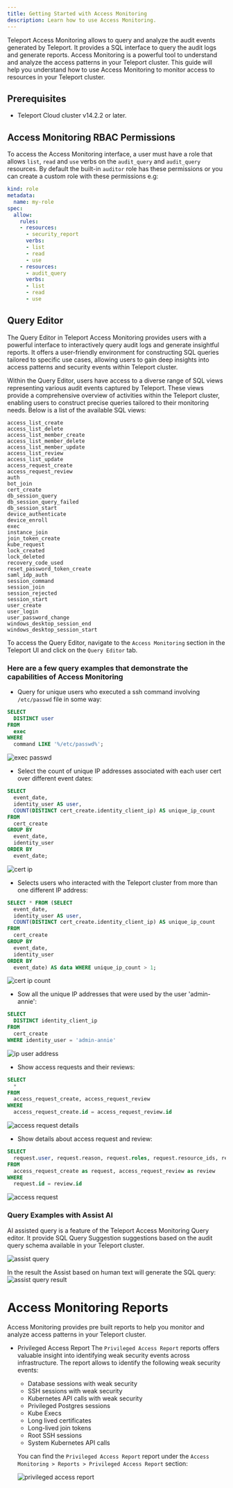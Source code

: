 ```yaml
---
title: Getting Started with Access Monitoring
description: Learn how to use Access Monitoring.
---
```




Teleport Access Monitoring allows to query and analyze the audit events generated by Teleport.
It provides a SQL interface to query the audit logs and generate reports.
Access Monitoring is a powerful tool to understand and analyze the access patterns in your Teleport cluster.
This guide will help you understand how to use Access Monitoring to monitor access to resources in your Teleport cluster.


## Prerequisites
- Teleport Cloud cluster v14.2.2 or later.

## Access Monitoring RBAC Permissions

To access the Access Monitoring interface, a user must have a role that allows
`list`, `read` and `use` verbs on the `audit_query` and `audit_query` resources.
By default the built-in `auditor` role has these permissions or you can create a custom role with these permissions e.g:
```yaml
kind: role
metadata:
  name: my-role
spec:
  allow:
    rules:
    - resources:
      - security_report
      verbs:
      - list
      - read
      - use
    - resources:
      - audit_query
      verbs:
      - list
      - read
      - use
```

## Query Editor
The Query Editor in Teleport Access Monitoring provides users with a powerful interface to interactively query audit logs and generate insightful reports.
It offers a user-friendly environment for constructing SQL queries tailored to specific use cases,
allowing users to gain deep insights into access patterns and security events within Teleport cluster.

Within the Query Editor, users have access to a diverse range of SQL views representing various audit events captured by Teleport.
These views provide a comprehensive overview of activities within the Teleport cluster, enabling users to construct precise queries tailored to their monitoring needs.
Below is a list of the available SQL views:

```
access_list_create
access_list_delete
access_list_member_create
access_list_member_delete
access_list_member_update
access_list_review
access_list_update
access_request_create
access_request_review
auth
bot_join
cert_create
db_session_query
db_session_query_failed
db_session_start
device_authenticate
device_enroll
exec
instance_join
join_token_create
kube_request
lock_created
lock_deleted
recovery_code_used
reset_password_token_create
saml_idp_auth
session_command
session_join
session_rejected
session_start
user_create
user_login
user_password_change
windows_desktop_session_end
windows_desktop_session_start
```

To access the Query Editor, navigate to the `Access Monitoring` section in the Teleport UI and click on the `Query Editor` tab.


### Here are a few query examples that demonstrate the capabilities of Access Monitoring

- Query for unique users who executed a ssh command involving `/etc/passwd` file in some way:
```sql
SELECT
  DISTINCT user
FROM
  exec
WHERE
  command LIKE '%/etc/passwd%';
```

![exec passwd](../../img/access-monitoring/exec_passwd.png)

- Select the count of unique IP addresses associated with each user cert over different event dates:
```sql
SELECT
  event_date,
  identity_user AS user,
  COUNT(DISTINCT cert_create.identity_client_ip) AS unique_ip_count
FROM
  cert_create
GROUP BY
  event_date,
  identity_user
ORDER BY
  event_date;
```

![cert ip](../../img/access-monitoring/cert_create_ip.png)


- Selects users who interacted with the Teleport cluster from more than one different IP address:
```sql
SELECT * FROM (SELECT
  event_date,
  identity_user AS user,
  COUNT(DISTINCT cert_create.identity_client_ip) AS unique_ip_count
FROM
  cert_create
GROUP BY
  event_date,
  identity_user
ORDER BY
  event_date) AS data WHERE unique_ip_count > 1;
```

![cert ip count](../../img/access-monitoring/cert_create_ip_count2.png)

- Sow all the unique IP addresses that were used by the user 'admin-annie':
```sql
SELECT
  DISTINCT identity_client_ip
FROM
  cert_create
WHERE identity_user = 'admin-annie'
```
![ip user address](../../img/access-monitoring/ip_user_address.png)

- Show access requests and their reviews:
```sql
SELECT
  *
FROM
  access_request_create, access_request_review
WHERE
  access_request_create.id = access_request_review.id
```

![access request details](../../img/access-monitoring/access_request_details.png)


- Show details about access request and review:
```sql
SELECT
  request.user, request.reason, request.roles, request.resource_ids, review.reviewer, review.state
FROM
  access_request_create as request, access_request_review as review
WHERE
  request.id = review.id
```
![access request](../../img/access-monitoring/access_request.png)


### Query Examples with Assist AI

AI assisted query is a feature of the Teleport Access Monitoring Query editor.
It provide SQL Query Suggestion suggestions based on the audit query schema available in your Teleport cluster.


![assist query](../../img/access-monitoring/assist_query_1.png)


In the result the Assist based on human text will generate the SQL query:
![assist query result](../../img/access-monitoring/assist_query_2.png)

# Access Monitoring Reports
Access Monitoring provides pre built reports to help you monitor and analyze access patterns in your Teleport cluster.

- Privileged Access Report
    The `Privileged Access Report` reports offers valuable insight into identifying weak security events across infrastructure.
    The report allows to identify the following weak security events:

    - Database sessions with weak security
    - SSH sessions with weak security
    - Kubernetes API calls with weak security
    - Privileged Postgres sessions
    - Kube Execs
    - Long lived certificates
    - Long-lived join tokens
    - Root SSH sessions
    - System Kubernetes API calls

    You can find the `Privileged Access Report` report under the `Access Monitoring > Reports > Privileged Access Report` section:

    ![privileged access report](../../img/access-monitoring/privileged_access_report.png)
